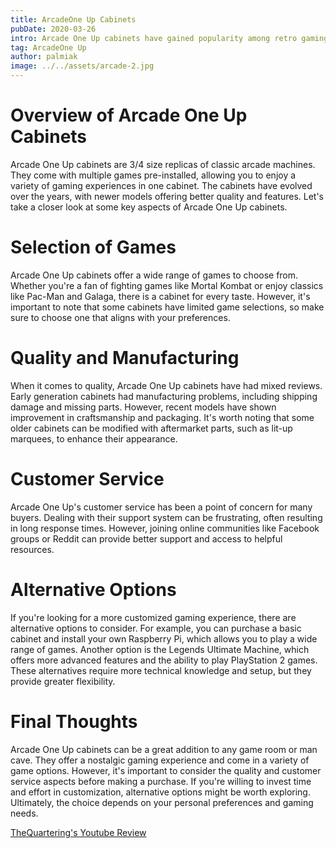 ```yaml
---
title: ArcadeOne Up Cabinets
pubDate: 2020-03-26
intro: Arcade One Up cabinets have gained popularity among retro gaming enthusiasts. With a wide variety of games and affordable prices, they offer a nostalgic experience for gamers of all ages. However, there are some drawbacks to consider before making a purchase. In this blog, we will discuss the pros and cons of Arcade One Up cabinets and help you decide if they are the right choice for you.
tag: ArcadeOne Up
author: palmiak
image: ../../assets/arcade-2.jpg
---
```


# Overview of Arcade One Up Cabinets

Arcade One Up cabinets are 3/4 size replicas of classic arcade machines. They come with multiple games pre-installed, allowing you to enjoy a variety of gaming experiences in one cabinet. The cabinets have evolved over the years, with newer models offering better quality and features. Let's take a closer look at some key aspects of Arcade One Up cabinets.

# Selection of Games

Arcade One Up cabinets offer a wide range of games to choose from. Whether you're a fan of fighting games like Mortal Kombat or enjoy classics like Pac-Man and Galaga, there is a cabinet for every taste. However, it's important to note that some cabinets have limited game selections, so make sure to choose one that aligns with your preferences.

# Quality and Manufacturing

When it comes to quality, Arcade One Up cabinets have had mixed reviews. Early generation cabinets had manufacturing problems, including shipping damage and missing parts. However, recent models have shown improvement in craftsmanship and packaging. It's worth noting that some older cabinets can be modified with aftermarket parts, such as lit-up marquees, to enhance their appearance.

# Customer Service

Arcade One Up's customer service has been a point of concern for many buyers. Dealing with their support system can be frustrating, often resulting in long response times. However, joining online communities like Facebook groups or Reddit can provide better support and access to helpful resources.

# Alternative Options

If you're looking for a more customized gaming experience, there are alternative options to consider. For example, you can purchase a basic cabinet and install your own Raspberry Pi, which allows you to play a wide range of games. Another option is the Legends Ultimate Machine, which offers more advanced features and the ability to play PlayStation 2 games. These alternatives require more technical knowledge and setup, but they provide greater flexibility.

# Final Thoughts

Arcade One Up cabinets can be a great addition to any game room or man cave. They offer a nostalgic gaming experience and come in a variety of game options. However, it's important to consider the quality and customer service aspects before making a purchase. If you're willing to invest time and effort in customization, alternative options might be worth exploring. Ultimately, the choice depends on your personal preferences and gaming needs.

[TheQuartering's Youtube Review](https://www.youtube.com/watch?v=QqtjSoWrQas)